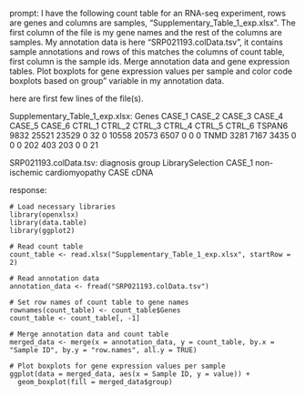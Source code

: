 prompt:
I have the following count table for an RNA-seq experiment, rows are genes and columns are samples, "Supplementary_Table_1_exp.xlsx". The first column of the file is my gene names and the rest of the columns are samples. My annotation data is here  "SRP021193.colData.tsv", it contains sample annotations and rows of this matches the columns of count table, first column is the sample ids. Merge annotation data and gene expression tables. Plot boxplots for gene expression values per sample and color code boxplots based on group" variable in my annotation data.

here are first few lines of the file(s).

Supplementary_Table_1_exp.xlsx:
Genes	CASE_1	CASE_2	CASE_3	CASE_4	CASE_5	CASE_6	CTRL_1	CTRL_2	CTRL_3	CTRL_4	CTRL_5	CTRL_6
TSPAN6	9832	25521	23529	0	32	0	10558	20573	6507	0	0	 0
TNMD	3281	 7167	 3435	0	 0	0	  202	  403	 203	0	0	21


SRP021193.colData.tsv:
diagnosis	group	LibrarySelection
CASE_1	non-ischemic cardiomyopathy	CASE	cDNA


response:
```
# Load necessary libraries
library(openxlsx)
library(data.table)
library(ggplot2)

# Read count table
count_table <- read.xlsx("Supplementary_Table_1_exp.xlsx", startRow = 2)

# Read annotation data
annotation_data <- fread("SRP021193.colData.tsv")

# Set row names of count table to gene names
rownames(count_table) <- count_table$Genes
count_table <- count_table[, -1]

# Merge annotation data and count table
merged_data <- merge(x = annotation_data, y = count_table, by.x = "Sample ID", by.y = "row.names", all.y = TRUE)

# Plot boxplots for gene expression values per sample
ggplot(data = merged_data, aes(x = Sample ID, y = value)) +
  geom_boxplot(fill = merged_data$group)
```

